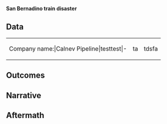 '''San Bernadino train disaster'''

== Data ==

{|
|Company name:|Calnev Pipeline|testtest|-
|ta||tdsfa
|}

== Outcomes ==

== Narrative ==

== Aftermath ==